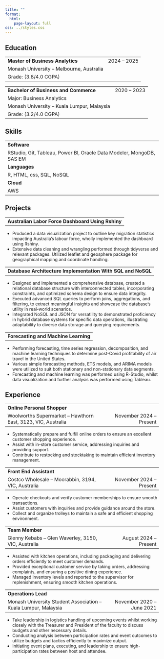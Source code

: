 ```yaml
---
title: ""
format: 
  html:
    page-layout: full
css: ../styles.css
---
```


## Education 

<table style="width:100%;">
  <tr>
    <td style="text-align:left;">**Master of Business Analytics**</td>
    <td style="text-align:right;">2024 -- 2025</td>
  </tr>
  <tr>
    <td style="text-align:left;">Monash University -- Melbourne, Australia</td>
  </tr>
  <tr>
    <td style="text-align:left;"> Grade: (3.8/4.0 CGPA)</td>
  </tr>
</table>


<table style="width:100%;">
  <tr>
    <td style="text-align:left;">**Bachelor of Business and Commerce**</td>
    <td style="text-align:right;">2020 -- 2023</td>
  </tr>
  <tr>
    <td style="text-align:left;">Major: Business Analytics</td>
  </tr>
  <tr>
    <td style="text-align:left;">Monash University -- Kuala Lumpur, Malaysia</td>
  </tr>
  <tr>
    <td style="text-align:left;"> Grade: (3.2/4.0 CGPA)</td>
  </tr>
</table>

## Skills

<table style="width:100%;">
  <tr>
    <td style="text-align:left;">**Software**</td>
  </tr>
  <tr>
    <td style="text-align:left;">RStudio, Git, Tableau, Power BI, Oracle Data Modeler, MongoDB, 
    SAS EM</td>
  </tr>

  <tr>
    <td style="text-align:left;">**Languages**</td>
  </tr>
  <tr>
    <td style="text-align:left;">R, HTML, css, SQL, NoSQL</td>
  </tr>
  
  <tr>
    <td style="text-align:left;">**Cloud**</td>
  </tr>
  <tr>
    <td style="text-align:left;">AWS</td>
  </tr>
</table>

## Projects

<table style="width:100%;">
  <tr>
    <td style="text-align:left;">**Australian Labor Force Dashboard Using Rshiny**</td>
  </tr>
</table>

- Produced a data visualization project to outline key migration statistics impacting Australia’s labour force, wholly implemented the dashboard using Rshiny.
- Extensive data cleaning and wrangling performed through tidyverse and relevant packages. Utilized leaflet and geosphere package for geographical mapping and coordinate handling.

<table style="width:100%;">
  <tr>
    <td style="text-align:left;">**Database Architecture Implementation With SQL and NoSQL**</td>
  </tr>
</table>

- Designed and implemented a comprehensive database, created a relational database structure with interconnected tables, incorporating constraints, and optimized schema design to ensure data integrity.
- Executed advanced SQL queries to perform joins, aggregations, and filtering, to extract meaningful insights and showcase the database's utility in real-world scenarios.
- Integrated NoSQL and JSON for versatility to demonstrated proficiency in hybrid database systems for specific data operations, illustrating adaptability to diverse data storage and querying requirements.

<table style="width:100%;">
  <tr>
    <td style="text-align:left;">**Forecasting and Machine Learning**</td>
  </tr>
</table>

- Performing forecasting, time series regression, decomposition, and machine learning techniques to determine post-Covid profitability of air travel in the United States.
- Various simple forecasting methods, ETS models, and ARIMA models were utilized to suit both stationary and non-stationary data segments.
- Forecasting and machine learning was performed using R-Studio, whilst data visualization and further analysis was performed using Tableau.

## Experience

<table style="width:100%;">
  <tr>
    <td style="text-align:left;">**Online Personal Shopper**</td>
  </tr>
  <tr>
    <td style="text-align:left;">Woolworths Supermarket -- Hawthorn East, 3123, VIC, Australia</td>
    <td style="text-align:right;">November 2024 -- Present</td>
  </tr>
</table>

- Systematically prepare and fulfill online orders to ensure an excellent customer shopping experience.
- Assist with in-store customer service, addressing inquiries and providing support.
- Contribute to restocking and stocktaking to maintain efficient inventory management.

<table style="width:100%;">
  <tr>
    <td style="text-align:left;">**Front End Assistant**</td>
  </tr>
  <tr>
    <td style="text-align:left;">Costco Wholesale -- Moorabbin, 3194, VIC, Australia</td>
    <td style="text-align:right;">November 2024 -- Present</td>
  </tr>
</table>

- Operate checkouts and verify customer memberships to ensure smooth transactions.
- Assist customers with inquiries and provide guidance around the store.
- Collect and organize trolleys to maintain a safe and efficient shopping environment.

<table style="width:100%;">
  <tr>
    <td style="text-align:left;">**Team Member**</td>
  </tr>
  <tr>
    <td style="text-align:left;">Glenny Kebabs -- Glen Waverley, 3150, VIC, Australia</td>
    <td style="text-align:right;">August 2024 -- Present</td>
  </tr>
</table>

- Assisted with kitchen operations, including packaging and delivering orders efficiently to meet customer demands.
- Provided exceptional customer service by taking orders, addressing complaints, and ensuring a positive dining experience.
- Managed inventory levels and reported to the supervisor for replenishment, ensuring smooth kitchen operations.



<table style="width:100%;">
  <tr>
    <td style="text-align:left;">**Operations Lead**</td>
  </tr>
  <tr>
    <td style="text-align:left;">Monash University Student Association -- Kuala Lumpur, 
    Malaysia</td>
    <td style="text-align:right;">November 2020 -- June 2021</td>
  </tr>
</table>

- Take leadership in logistics handling of upcoming events whilst working closely with the Treasurer and President of the faculty to discuss budgets and other necessary details.
- Conducting analysis between participation rates and event outcomes to utilize budgets and tactics efficiently to maximize output.
- Initiating event plans, executing, and leadership to ensure high-participation rates between host and attendee. 

